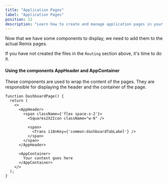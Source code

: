 ```yaml
---
title: "Application Pages"
label: "Application Pages"
position: 12
description: "Learn how to create and manage application pages in your Makerkit app"
---
```


Now that we have some components to display, we need to add them to the actual Remix pages.

If you have not created the files in the `Routing` section above, it's time to do it.

#### Using the components AppHeader and AppContainer

These components are used to wrap the content of the pages. They are responsible for displaying the header and the container of the page.
```tsx
function DashboardPage() {
  return (
    <>
      <AppHeader>
        <span className={'flex space-x-2'}>
          <Squares2X2Icon className="w-6" />

          <span>
            <Trans i18nKey={'common:dashboardTabLabel'} />
          </span>
        </span>
      </AppHeader>

      <AppContainer>
        Your content goes here
      </AppContainer>
    </>
  );
}
```
